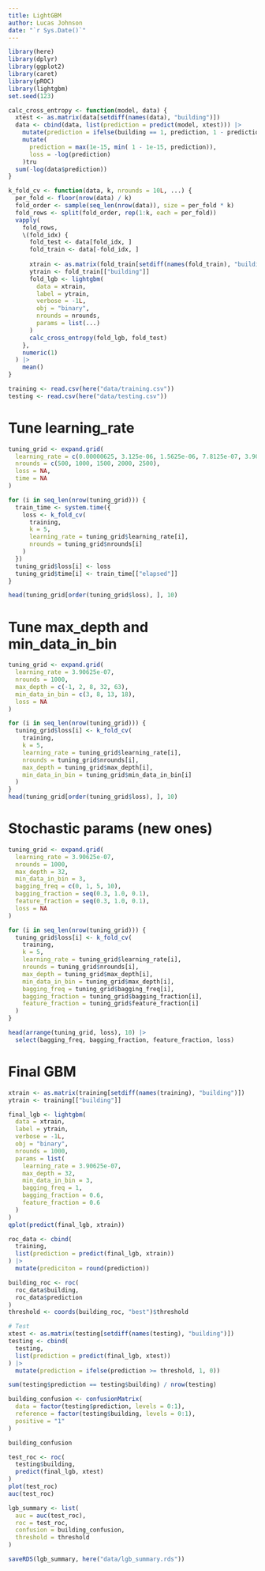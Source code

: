 ```yaml
---
title: LightGBM
author: Lucas Johnson
date: "`r Sys.Date()`"
---
```


```r
library(here)
library(dplyr)
library(ggplot2)
library(caret)
library(pROC)
library(lightgbm)
set.seed(123)
```

```r

calc_cross_entropy <- function(model, data) {
  xtest <- as.matrix(data[setdiff(names(data), "building")])
  data <- cbind(data, list(prediction = predict(model, xtest))) |>
    mutate(prediction = ifelse(building == 1, prediction, 1 - prediction)) |> 
    mutate(
      prediction = max(1e-15, min( 1 - 1e-15, prediction)),
      loss = -log(prediction)
    )tru
  sum(-log(data$prediction))
}

k_fold_cv <- function(data, k, nrounds = 10L, ...) {
  per_fold <- floor(nrow(data) / k)
  fold_order <- sample(seq_len(nrow(data)), size = per_fold * k)
  fold_rows <- split(fold_order, rep(1:k, each = per_fold))
  vapply(
    fold_rows, 
    \(fold_idx) {
      fold_test <- data[fold_idx, ]
      fold_train <- data[-fold_idx, ]
      
      xtrain <- as.matrix(fold_train[setdiff(names(fold_train), "building")])
      ytrain <- fold_train[["building"]]
      fold_lgb <- lightgbm(
        data = xtrain, 
        label = ytrain,
        verbose = -1L,
        obj = "binary", 
        nrounds = nrounds,
        params = list(...)
      )
      calc_cross_entropy(fold_lgb, fold_test)
    }, 
    numeric(1)
  ) |> 
    mean()
}
```

```r
training <- read.csv(here("data/training.csv"))
testing <- read.csv(here("data/testing.csv"))
```

# Tune learning_rate
```r
tuning_grid <- expand.grid(
  learning_rate = c(0.00000625, 3.125e-06, 1.5625e-06, 7.8125e-07, 3.90625e-07),
  nrounds = c(500, 1000, 1500, 2000, 2500),
  loss = NA,
  time = NA
)

for (i in seq_len(nrow(tuning_grid))) { 
  train_time <- system.time({
    loss <- k_fold_cv(
      training, 
      k = 5, 
      learning_rate = tuning_grid$learning_rate[i],
      nrounds = tuning_grid$nrounds[i]
    )
  })
  tuning_grid$loss[i] <- loss
  tuning_grid$time[i] <- train_time[["elapsed"]]
}

head(tuning_grid[order(tuning_grid$loss), ], 10)
```
# Tune max_depth and min_data_in_bin
```r
tuning_grid <- expand.grid(
  learning_rate = 3.90625e-07, 
  nrounds = 1000,
  max_depth = c(-1, 2, 8, 32, 63),
  min_data_in_bin = c(3, 8, 13, 18), 
  loss = NA
)

for (i in seq_len(nrow(tuning_grid))) {
  tuning_grid$loss[i] <- k_fold_cv(
    training, 
    k = 5, 
    learning_rate = tuning_grid$learning_rate[i],
    nrounds = tuning_grid$nrounds[i],
    max_depth = tuning_grid$max_depth[i],
    min_data_in_bin = tuning_grid$min_data_in_bin[i]
  )
}
head(tuning_grid[order(tuning_grid$loss), ], 10)


```

# Stochastic params (new ones)
```r
tuning_grid <- expand.grid(
  learning_rate = 3.90625e-07, 
  nrounds = 1000,
  max_depth = 32,
  min_data_in_bin = 3,
  bagging_freq = c(0, 1, 5, 10), 
  bagging_fraction = seq(0.3, 1.0, 0.1),
  feature_fraction = seq(0.3, 1.0, 0.1),
  loss = NA
)

for (i in seq_len(nrow(tuning_grid))) {
  tuning_grid$loss[i] <- k_fold_cv(
    training,
    k = 5,
    learning_rate = tuning_grid$learning_rate[i],
    nrounds = tuning_grid$nrounds[i],
    max_depth = tuning_grid$max_depth[i],
    min_data_in_bin = tuning_grid$max_depth[i],
    bagging_freq = tuning_grid$bagging_freq[i],
    bagging_fraction = tuning_grid$bagging_fraction[i],
    feature_fraction = tuning_grid$feature_fraction[i]
  )
}

head(arrange(tuning_grid, loss), 10) |> 
  select(bagging_freq, bagging_fraction, feature_fraction, loss)
```

# Final GBM
```r
xtrain <- as.matrix(training[setdiff(names(training), "building")])
ytrain <- training[["building"]]

final_lgb <- lightgbm(
  data = xtrain,
  label = ytrain, 
  verbose = -1L,
  obj = "binary",
  nrounds = 1000,
  params = list(
    learning_rate = 3.90625e-07, 
    max_depth = 32,
    min_data_in_bin = 3,
    bagging_freq = 1, 
    bagging_fraction = 0.6,
    feature_fraction = 0.6
  )
)
qplot(predict(final_lgb, xtrain))

roc_data <- cbind(
  training, 
  list(prediction = predict(final_lgb, xtrain))
) |>
  mutate(prediciton = round(prediction))

building_roc <- roc(
  roc_data$building, 
  roc_data$prediction
)
threshold <- coords(building_roc, "best")$threshold

# Test
xtest <- as.matrix(testing[setdiff(names(testing), "building")])
testing <- cbind(
  testing, 
  list(prediction = predict(final_lgb, xtest))
) |>
  mutate(prediction = ifelse(prediction >= threshold, 1, 0))

sum(testing$prediction == testing$building) / nrow(testing)

building_confusion <- confusionMatrix(
  data = factor(testing$prediction, levels = 0:1),
  reference = factor(testing$building, levels = 0:1),
  positive = "1"
)

building_confusion

test_roc <- roc(
  testing$building, 
  predict(final_lgb, xtest)
)
plot(test_roc)
auc(test_roc)
```

```r
lgb_summary <- list(
  auc = auc(test_roc),
  roc = test_roc,
  confusion = building_confusion,
  threshold = threshold
)

saveRDS(lgb_summary, here("data/lgb_summary.rds"))
```

